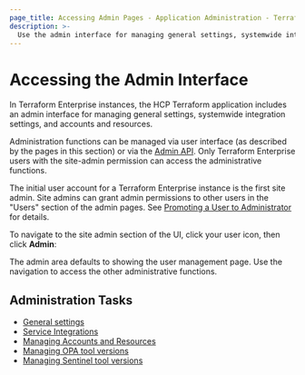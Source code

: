 ```yaml
---
page_title: Accessing Admin Pages - Application Administration - Terraform Enterprise
description: >-
  Use the admin interface for managing general settings, systemwide integration settings, and accounts and resources. Learn how to access the admin section of the Terraform Enterprise UI.
---
```


# Accessing the Admin Interface

In Terraform Enterprise instances, the HCP Terraform application includes an admin interface for managing general settings, systemwide integration settings, and accounts and resources.

Administration functions can be managed via user interface (as described by the pages in this section) or via the [Admin API](/terraform/enterprise/api-docs/admin). Only Terraform Enterprise users with the site-admin permission can access the administrative functions.

The initial user account for a Terraform Enterprise instance is the first site admin. Site admins can grant admin permissions to other users in the "Users" section of the admin pages. See [Promoting a User to Administrator](/terraform/enterprise/application-administration/resources#promoting-a-user-to-administrator) for details.

To navigate to the site admin section of the UI, click your user icon, then click **Admin**:

The admin area defaults to showing the user management page. Use the navigation to access the other administrative functions.

## Administration Tasks

- [General settings](/terraform/enterprise/application-administration/general)
- [Service Integrations](/terraform/enterprise/application-administration/integration)
- [Managing Accounts and Resources](/terraform/enterprise/application-administration/resources)
- [Managing OPA tool versions](/terraform/enterprise/application-administration/opa-tool-versions)
- [Managing Sentinel tool versions](/terraform/enterprise/application-administration/sentinel-tool-versions)
